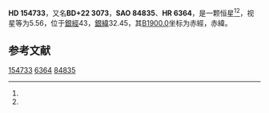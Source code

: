 {{Starbox begin
| name = HD 154733
}}
{{Starbox observe
| epoch = [[J2000.0|J2000.0]]
| constell = {{星座名待查}}<ref name=SIMBAD>{{cite web
 | url=http://simbad.u-strasbg.fr/simbad/sim-id?Ident=HR+6364
 | title=Pulsating variable Star
 | publisher=Centre de Données astronomiques de Strasbourg
 | work=SIMBAD
 | accessdate=2012-07-13
 | archive-date=2016-03-16
 | archive-url=https://web.archive.org/web/20160316122549/http://simbad.u-strasbg.fr/simbad/sim-id?Ident=HR+6364
 | dead-url=no
 }}</ref><ref name=DATA>{{cite web
 | url=http://vizier.u-strasbg.fr/viz-bin/VizieR-5?-out.add=.&-source=5050&-corr=PK=HR&-out.max=9999&HR=6364
 | title=VizieR Detailed Page
 | accessdate=2012-07-13
 | archive-date=2016-03-05
 | archive-url=https://web.archive.org/web/20160305004850/http://vizier.u-strasbg.fr/viz-bin/VizieR-5?-out.add=.&-source=5050&-corr=PK=HR&-out.max=9999&HR=6364
 | dead-url=no
 }}</ref>
| 星官 = 
| ra = {{RA|17|6|18.1}}<ref name=SIMBAD /><ref name=DATA />
| dec = {{DEC|+22|5|3}}<ref name=SIMBAD /><ref name=DATA />
| appmag_v = 5.56<ref name=SIMBAD /><ref name=DATA />
}}
{{Starbox character
| class = K3III<ref name=SIMBAD /><ref name=DATA />
| b-v = 1.3<ref name=SIMBAD /><ref name=DATA />
| u-b = 1.52<ref name=SIMBAD /><ref name=DATA />
| r-i = 0.67<ref name=SIMBAD /><ref name=DATA />
| variable = 
}}
{{Starbox astrometry
| radial_v = 1.52
| prop_mo_ra = -96
| parallax = 0.011
| p_error = 
}}
{{Starbox catalog
| names =BD+22 3073，[[SAO星表|SAO]] 84835，[[HD星表|HD]] 154733，[[HR星表|HR]] 6364}}
{{Starbox reference |Simbad=HR+6364}}
{{Starbox end}}

'''HD 154733'''，又名'''BD+22 3073'''，'''SAO 84835'''、'''HR 6364'''，是一颗恒星<ref name=SIMBAD /><ref name=DATA />，视星等为5.56，位于[[銀道座標系|銀經]]43，[[銀道座標系|銀緯]]32.45，其[[B1900.0|B1900.0]]坐标为赤經{{RA|17|2|4.1}}，赤緯{{DEC|+22|32.45|10}}。

== 参考文献 ==
{{reflist}}

{{star-stub}}

[[Category:HD和HDE天體|154733]]
[[Category:HR天體|6364]]
[[Category:SAO天體|84835]]